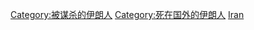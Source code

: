 {{Catnav|頁面分類|人物|各國人物|伊朗人}}
{{Catnav|頁面分類|人物|各國人物|各國在國外謀殺受害者}}
{{Catnav|頁面分類|人物|逝世|特殊原因逝世者|謀殺受害者|各國在國外謀殺受害者}}
{{Catnav|頁面分類|社會|社會問題|犯罪|謀殺|謀殺受害者|各國在國外謀殺受害者}}

[[Category:被谋杀的伊朗人|Category:被谋杀的伊朗人]]
[[Category:死在国外的伊朗人|Category:死在国外的伊朗人]]
[[Category:各國在國外謀殺受害者|Iran]]